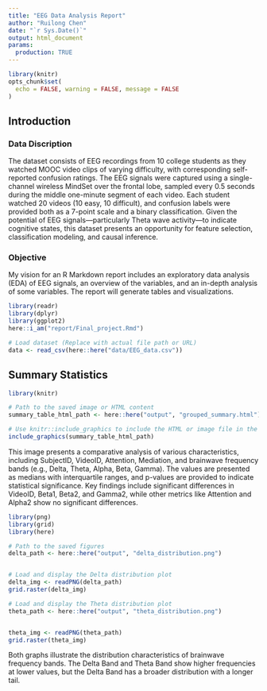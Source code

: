 ```yaml
---
title: "EEG Data Analysis Report"
author: "Ruilong Chen"
date: "`r Sys.Date()`"
output: html_document
params:
  production: TRUE
---
```


```r
library(knitr)
opts_chunk$set(
  echo = FALSE, warning = FALSE, message = FALSE
)
```

## Introduction

### Data Discription
The dataset consists of EEG recordings from 10 college students as they watched MOOC video clips of varying difficulty, with corresponding self-reported confusion ratings. The EEG signals were captured using a single-channel wireless MindSet over the frontal lobe, sampled every 0.5 seconds during the middle one-minute segment of each video. Each student watched 20 videos (10 easy, 10 difficult), and confusion labels were provided both as a 7-point scale and a binary classification. Given the potential of EEG signals—particularly Theta wave activity—to indicate cognitive states, this dataset presents an opportunity for feature selection, classification modeling, and causal inference. 

### Objective
My vision for an R Markdown report includes an exploratory data analysis (EDA) of EEG signals, an overview of the variables, and an in-depth analysis of some variables. The report will generate tables and visualizations.


```r
library(readr)
library(dplyr)
library(ggplot2)
here::i_am("report/Final_project.Rmd")

# Load dataset (Replace with actual file path or URL)
data <- read_csv(here::here("data/EEG_data.csv"))
```

## Summary Statistics


```r
library(knitr)

# Path to the saved image or HTML content
summary_table_html_path <- here::here("output", "grouped_summary.html")

# Use knitr::include_graphics to include the HTML or image file in the report
include_graphics(summary_table_html_path)

```


This image presents a comparative analysis of various characteristics, including SubjectID, VideoID, Attention, Mediation, and brainwave frequency bands (e.g., Delta, Theta, Alpha, Beta, Gamma). The values are presented as medians with interquartile ranges, and p-values are provided to indicate statistical significance. Key findings include significant differences in VideoID, Beta1, Beta2, and Gamma2, while other metrics like Attention and Alpha2 show no significant differences.

```r
library(png)
library(grid)
library(here)

# Path to the saved figures
delta_path <- here::here("output", "delta_distribution.png")


# Load and display the Delta distribution plot
delta_img <- readPNG(delta_path)
grid.raster(delta_img)

```
```r
# Load and display the Theta distribution plot
theta_path <- here::here("output", "theta_distribution.png")


theta_img <- readPNG(theta_path)
grid.raster(theta_img)


```



Both graphs illustrate the distribution characteristics of brainwave frequency bands. The Delta Band and Theta Band show higher frequencies at lower values, but the Delta Band has a broader distribution with a longer tail.
